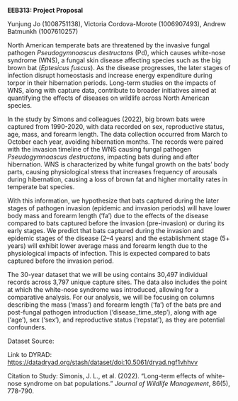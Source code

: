 **EEB313: Project Proposal** 

Yunjung Jo (1008751138), Victoria Cordova-Morote (1006907493), Andrew Batmunkh (1007610257)

North American temperate bats are threatened by the invasive fungal pathogen *Pseudogymnoascus destructans* (Pd), which causes white-nose syndrome (WNS), a fungal skin disease affecting species such as the big brown bat (*Eptesicus fuscus*). As the disease progresses, the later stages of infection disrupt homeostasis and increase energy expenditure during torpor in their hibernation periods. Long-term studies on the impacts of WNS, along with capture data, contribute to broader initiatives aimed at quantifying the effects of diseases on wildlife across North American species.

In the study by Simons and colleagues (2022), big brown bats were captured from 1990-2020, with data recorded on sex, reproductive status, age, mass, and forearm length. The data collection occurred from March to October each year, avoiding hibernation months. The records were paired with the invasion timeline of the WNS causing fungal pathogen *Pseudogymnoascus destructans*, impacting bats during and after hibernation. WNS is characterized by white fungal growth on the bats' body parts, causing physiological stress that increases frequency of arousals during hibernation, causing a loss of brown fat and higher mortality rates in temperate bat species. 

With this information, we hypothesize that bats captured during the later stages of pathogen invasion (epidemic and invasion periods) will have lower body mass and forearm length (‘fa’) due to the effects of the disease compared to bats captured before the invasion (pre-invasion) or during its early stages. We predict that bats captured during the invasion and epidemic stages of the disease (2–4 years) and the establishment stage (5+ years) will exhibit lower average mass and forearm length due to the physiological impacts of infection. This is expected compared to bats captured before the invasion period.

The 30-year dataset that we will be using contains 30,497 individual records across 3,797 unique capture sites. The data also includes the point at which the white-nose syndrome was introduced, allowing for a comparative analysis. For our analysis, we will be focusing on columns describing the mass (‘mass’) and forearm length (‘fa’) of the bats pre and post-fungal pathogen introduction (‘disease\_time\_step’), along with age (‘age’), sex (‘sex’), and reproductive status (‘repstat’), as they are potential confounders.

Dataset Source: 

Link to DYRAD: [https://datadryad.org/stash/dataset/doi:10.5061/dryad.ngf1vhhvv](https://datadryad.org/stash/dataset/doi:10.5061/dryad.ngf1vhhvv) 

Citation to Study: Simonis, J. L., et al. (2022). "Long-term effects of white-nose syndrome on bat populations." *Journal of Wildlife Management*, 86(5), 778-790.